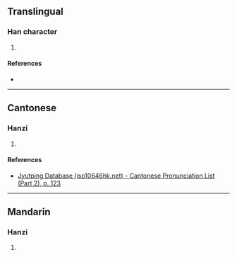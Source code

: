 {{character info/new}}
==Translingual==

===Han character===
{{Han char|rn=72|rad=日|as=08|sn=12|four=|canj=ABGR|ids=⿰日周}}

# {{defn|Han|sort=日08}}

====References====
* {{Han ref|kx=0496.280|dkj=13981|hdz=21519.110|uh=666D|ud=26221}}

----

==Cantonese==

===Hanzi===
{{yue-hanzi|jyut=[[zau2]]|y=jau2}}

# {{defn|lang=yue|sort=日08}}

====References====
* [http://www.iso10646hk.net/jp/document/download.jsp Jyutping Database (iso10646hk.net) - Cantonese Pronunciation List (Part 2), p. 123]

----

==Mandarin==

===Hanzi===
{{cmn-hanzi|pin=[[zhǒu]] ([[zhou3]])|wg=chou<sup>3</sup>}}

# {{defn|lang=cmn|sort=日08}}